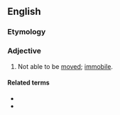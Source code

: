 ==English==

===Etymology===
{{prefix|en|un|moveable}}

===Adjective===
{{en-adj}}

# Not able to be [[move]]d; [[immobile]].

====Related terms====
* {{l|en|unmovable}}
* {{l|en|immovable}}